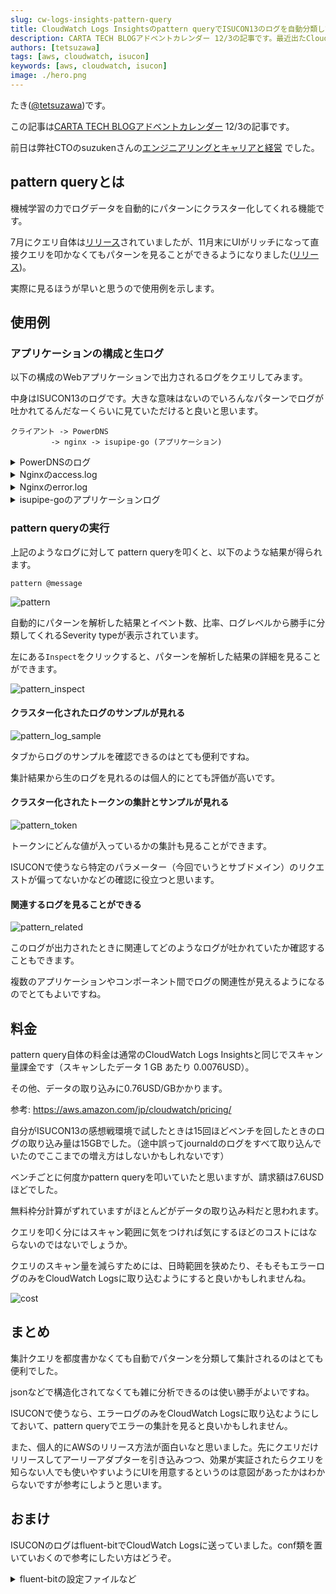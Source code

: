 ```yaml
---
slug: cw-logs-insights-pattern-query
title: CloudWatch Logs Insightsのpattern queryでISUCON13のログを自動分類してみた
description: CARTA TECH BLOGアドベントカレンダー 12/3の記事です。最近出たCloudWatch Logs Insightsのpattern queryがとても便利だったのでISUCON13のログで試してみました。
authors: [tetsuzawa]
tags: [aws, cloudwatch, isucon]
keywords: [aws, cloudwatch, isucon]
image: ./hero.png
---
```




たき([@tetsuzawa](https://x.com/tetsuzawa))です。

この記事は[CARTA TECH BLOGアドベントカレンダー](https://techblog.cartaholdings.co.jp/entry/2023/12/01/110348) 12/3の記事です。

前日は弊社CTOのsuzukenさんの[エンジニアリングとキャリアと経営](https://techblog.cartaholdings.co.jp/entry/2023/12/02/150020) でした。

## pattern queryとは

機械学習の力でログデータを自動的にパターンにクラスター化してくれる機能です。

7月にクエリ自体は[リリース](https://aws.amazon.com/jp/about-aws/whats-new/2023/07/amazon-cloudwatch-ml-backed-logs-insights-pattern-query-command/)されていましたが、11月末にUIがリッチになって直接クエリを叩かなくてもパターンを見ることができるようになりました([リリース](https://aws.amazon.com/jp/about-aws/whats-new/2023/11/aws-cloudwatch-logs-anomaly-detection-pattern-analysis/))。



実際に見るほうが早いと思うので使用例を示します。

## 使用例


### アプリケーションの構成と生ログ

以下の構成のWebアプリケーションで出力されるログをクエリしてみます。

中身はISUCON13のログです。大きな意味はないのでいろんなパターンでログが吐かれてるんだなーくらいに見ていただけると良いと思います。

```
クライアント -> PowerDNS
         -> nginx -> isupipe-go (アプリケーション)
```

<details>
    <summary>PowerDNSのログ</summary>

    ```jsonl
    {"MESSAGE":"Remote 192.168.0.10 wants 'xcs1ol4k3trf4pqiz0.u.isucon.dev&#124;A', do = 0, bufsize = 512"}
    {"MESSAGE":"Remote 192.168.0.10 wants '7yqzg751ubgtr50p64hkr60.u.isucon.dev&#124;A', do = 0, bufsize = 512"}
    {"MESSAGE":"Remote 192.168.0.10 wants '4ypjo9m3ab5jaobkk9b10.u.isucon.dev&#124;A', do = 0, bufsize = 512"}
    {"MESSAGE":"Remote 192.168.0.10 wants 'v2ww3uw32ua1ybsfmp1lam7n0.u.isucon.dev&#124;A', do = 0, bufsize = 512"}
    {"MESSAGE":"Remote 192.168.0.10 wants '6iaslyz7knwnr0.u.isucon.dev&#124;A', do = 0, bufsize = 512"}
    {"MESSAGE":"Remote 192.168.0.10 wants 'zcn0i0cpoiecjgw7xt8t7nnhbfaygvk0.u.isucon.dev&#124;A', do = 0, bufsize = 512"}
    {"MESSAGE":"Remote 192.168.0.10 wants 'q6rhnem740hfmf8ax37arbjblh0.u.isucon.dev&#124;A', do = 0, bufsize = 512"}
    {"MESSAGE":"Remote 192.168.0.10 wants 'q67mywtus10.u.isucon.dev&#124;A', do = 0, bufsize = 512"}
    {"MESSAGE":"Remote 192.168.0.10 wants 'nj5i9zqc7qsfw3tkpbmmluyph0.u.isucon.dev&#124;A', do = 0, bufsize = 512"}
    ```
</details>

<details>
    <summary>Nginxのaccess.log</summary>

    ```jsonl
    {"time":"03/Dec/2023:15:52:06 +0000","host":"135.125.246.110","forwardedfor":"","req":"POST / HTTP/1.1","status":"405","method":"POST","uri":"/","body_bytes":556,"referer":"","ua":"Mozilla/5.0 (X11; Linux x86_64) AppleWebKit/537.36 (KHTML, like Gecko) Chrome/81.0.4044.129 Safari/537.36","accept_encoding":"gzip, deflate","request_time":0.0,"if_none_match":"","cache":"","upstream_http_cache_status":"","upstream_cache_status":"","runtime":"","response_time":"","vhost":"52.194.34.45","request_id":"b439ce68614a04b9fd0b5eedbcbd578b"}
    {"time":"03/Dec/2023:15:52:06 +0000","host":"135.125.246.110","forwardedfor":"","req":"GET /.env HTTP/1.1","status":"404","method":"GET","uri":"/.env","body_bytes":552,"referer":"","ua":"Mozilla/5.0 (X11; Linux x86_64) AppleWebKit/537.36 (KHTML, like Gecko) Chrome/81.0.4044.129 Safari/537.36","accept_encoding":"gzip, deflate","request_time":0.0,"if_none_match":"","cache":"","upstream_http_cache_status":"","upstream_cache_status":"","runtime":"","response_time":"","vhost":"52.194.34.45","request_id":"197efd02bf817cb93dfbe86997f9a30a"}
    {"time":"03/Dec/2023:15:45:10 +0000","host":"192.168.0.10","forwardedfor":"","req":"POST /api/register HTTP/2.0","status":"499","method":"POST","uri":"/api/register","body_bytes":0,"referer":"","ua":"isucandar","accept_encoding":"gzip, deflate, br","request_time":0.108,"if_none_match":"","cache":"","upstream_http_cache_status":"","upstream_cache_status":"","runtime":"","response_time":"0.108","vhost":"pipe.u.isucon.dev","request_id":"be27a6c225b14d6809d283f4c58ec901"}
    {"time":"03/Dec/2023:15:45:10 +0000","host":"192.168.0.10","forwardedfor":"","req":"POST /api/icon HTTP/1.1","status":"201","method":"POST","uri":"/api/icon","body_bytes":36,"referer":"","ua":"isucandar","accept_encoding":"gzip, deflate, br","request_time":0.03,"if_none_match":"","cache":"MISS","upstream_http_cache_status":"","upstream_cache_status":"","runtime":"","response_time":"0.028","vhost":"pipe.u.isucon.dev","request_id":"0017a53d64faac5553ab5056d47ccaee"}
    {"time":"03/Dec/2023:15:45:10 +0000","host":"192.168.0.10","forwardedfor":"","req":"GET /api/livestream/search?limit=50 HTTP/1.1","status":"499","method":"GET","uri":"/api/livestream/search?limit=50","body_bytes":0,"referer":"","ua":"isucandar","accept_encoding":"gzip, deflate, br","request_time":0.242,"if_none_match":"","cache":"","upstream_http_cache_status":"","upstream_cache_status":"","runtime":"","response_time":"0.242","vhost":"pipe.u.isucon.dev","request_id":"98ce70bdb4fabbfade91a39a70fd4c5b"}
    {"time":"03/Dec/2023:15:45:10 +0000","host":"192.168.0.10","forwardedfor":"","req":"GET /api/livestream/7616/statistics HTTP/1.1","status":"499","method":"GET","uri":"/api/livestream/7616/statistics","body_bytes":0,"referer":"","ua":"isucandar","accept_encoding":"gzip, deflate, br","request_time":15.118,"if_none_match":"","cache":"","upstream_http_cache_status":"","upstream_cache_status":"","runtime":"","response_time":"15.118","vhost":"kazuyasato0.u.isucon.dev","request_id":"b89190d4cbec4826bced4ff56aee21ee"}
    {"time":"03/Dec/2023:15:45:10 +0000","host":"192.168.0.10","forwardedfor":"","req":"GET /api/user/nfukuda0/statistics HTTP/1.1","status":"499","method":"GET","uri":"/api/user/nfukuda0/statistics","body_bytes":0,"referer":"","ua":"isucandar","accept_encoding":"gzip, deflate, br","request_time":1.088,"if_none_match":"","cache":"","upstream_http_cache_status":"","upstream_cache_status":"","runtime":"","response_time":"1.088","vhost":"pipe.u.isucon.dev","request_id":"6ebf4304989ea56a0660ca3cdbef9f4c"}
    {"time":"03/Dec/2023:15:45:10 +0000","host":"192.168.0.10","forwardedfor":"","req":"GET /api/livestream/search?tag=%E6%8A%95%E8%B3%87 HTTP/1.1","status":"499","method":"GET","uri":"/api/livestream/search?tag=%E6%8A%95%E8%B3%87","body_bytes":0,"referer":"","ua":"isucandar","accept_encoding":"gzip, deflate, br","request_time":0.712,"if_none_match":"","cache":"","upstream_http_cache_status":"","upstream_cache_status":"","runtime":"","response_time":"0.712","vhost":"pipe.u.isucon.dev","request_id":"9c40fbd61ccab885aa4876299419910f"}
    {"time":"03/Dec/2023:15:45:10 +0000","host":"192.168.0.10","forwardedfor":"","req":"GET /api/livestream/search?limit=50 HTTP/1.1","status":"499","method":"GET","uri":"/api/livestream/search?limit=50","body_bytes":0,"referer":"","ua":"isucandar","accept_encoding":"gzip, deflate, br","request_time":0.696,"if_none_match":"","cache":"","upstream_http_cache_status":"","upstream_cache_status":"","runtime":"","response_time":"0.696","vhost":"pipe.u.isucon.dev","request_id":"ddf88c6da57843a0f447f186d5bea4ed"}
    {"time":"03/Dec/2023:15:45:10 +0000","host":"192.168.0.10","forwardedfor":"","req":"GET /api/livestream/7638/reaction HTTP/1.1","status":"499","method":"GET","uri":"/api/livestream/7638/reaction","body_bytes":0,"referer":"","ua":"isucandar","accept_encoding":"gzip, deflate, br","request_time":0.183,"if_none_match":"","cache":"","upstream_http_cache_status":"","upstream_cache_status":"","runtime":"","response_time":"0.183","vhost":"shoheiinoue0.u.isucon.dev","request_id":"527e512f0957a51b37491339bd7eb968"}
    ```
</details>

<details>
    <summary>Nginxのerror.log</summary>

    ```jsonl
    {"log":"2023/12/03 15:45:08 [error] 29118#29118: *2011 [lua] isupipe.conf:58):2: 画像にアクセスお試し: /home/isucon/webapp/public/img/$1.jpeg: nil, client: 192.168.0.10, server: u.isucon.dev, request: \"GET /api/user/haruka870/icon HTTP/1.1\", host: \"pipe.u.isucon.dev:443\""}
    {"log":"2023/12/03 15:45:08 [error] 29118#29118: *2011 [lua] isupipe.conf:58):2: 画像にアクセスお試し: /home/isucon/webapp/public/img/$1.jpeg: nil, client: 192.168.0.10, server: u.isucon.dev, request: \"GET /api/user/haruka870/icon HTTP/1.1\", host: \"pipe.u.isucon.dev:443\""}
    {"log":"2023/12/03 15:45:07 [error] 29117#29117: *2204 [lua] isupipe.conf:58):2: 画像にアクセスお試し: /home/isucon/webapp/public/img/$1.jpeg: nil, client: 192.168.0.10, server: u.isucon.dev, request: \"GET /api/user/aokitaro0/icon HTTP/1.1\", host: \"pipe.u.isucon.dev:443\""}
    {"log":"2023/12/03 15:45:07 [error] 29117#29117: *2204 [lua] isupipe.conf:67):2: 画像にアクセスしたけどファイルが無かったよ: /api/user/aokitaro0/icon, client: 192.168.0.10, server: u.isucon.dev, request: \"GET /api/user/aokitaro0/icon HTTP/1.1\", host: \"pipe.u.isucon.dev:443\""}
    {"log":"2023/12/03 15:45:07 [error] 29117#29117: *2204 [lua] isupipe.conf:67):2: 画像にアクセスしたけどファイルが無かったよ: /api/user/ishikawakana0/icon, client: 192.168.0.10, server: u.isucon.dev, request: \"GET /api/user/ishikawakana0/icon HTTP/1.1\", host: \"pipe.u.isucon.dev:443\""}
    {"log":"2023/12/03 15:45:07 [error] 29117#29117: *2204 [lua] isupipe.conf:58):2: 画像にアクセスお試し: /home/isucon/webapp/public/img/$1.jpeg: nil, client: 192.168.0.10, server: u.isucon.dev, request: \"GET /api/user/ishikawakana0/icon HTTP/1.1\", host: \"pipe.u.isucon.dev:443\""}
    {"log":"2023/12/03 15:45:07 [error] 29117#29117: *2204 [lua] isupipe.conf:67):2: 画像にアクセスしたけどファイルが無かったよ: /api/user/nakamurakaori0/icon, client: 192.168.0.10, server: u.isucon.dev, request: \"GET /api/user/nakamurakaori0/icon HTTP/1.1\", host: \"pipe.u.isucon.dev:443\""}
    {"log":"2023/12/03 15:45:07 [error] 29117#29117: *2204 [lua] isupipe.conf:58):2: 画像にアクセスお試し: /home/isucon/webapp/public/img/$1.jpeg: nil, client: 192.168.0.10, server: u.isucon.dev, request: \"GET /api/user/nakamurakaori0/icon HTTP/1.1\", host: \"pipe.u.isucon.dev:443\""}
    {"log":"2023/12/03 15:45:07 [error] 29118#29118: *2175 [lua] isupipe.conf:58):2: 画像にアクセスお試し: /home/isucon/webapp/public/img/$1.jpeg: nil, client: 192.168.0.10, server: u.isucon.dev, request: \"GET /api/user/mmatsuda0/icon HTTP/1.1\", host: \"pipe.u.isucon.dev:443\""}
    {"log":"2023/12/03 15:45:07 [error] 29118#29118: *2175 [lua] isupipe.conf:58):2: 画像にアクセスお試し: /home/isucon/webapp/public/img/$1.jpeg: nil, client: 192.168.0.10, server: u.isucon.dev, request: \"GET /api/user/mmatsuda0/icon HTTP/1.1\", host: \"pipe.u.isucon.dev:443\""}
    {"log":"2023/12/03 15:45:07 [error] 29118#29118: *2175 [lua] isupipe.conf:58):2: 画像にアクセスお試し: /home/isucon/webapp/public/img/$1.jpeg: nil, client: 192.168.0.10, server: u.isucon.dev, request: \"GET /api/user/mmatsuda0/icon HTTP/1.1\", host: \"pipe.u.isucon.dev:443\""}
    ```

</details>


<details>
    <summary>isupipe-goのアプリケーションログ</summary>

    isupipe-goのログにはエラーログやアクセスログを含みます。


    ```jsonl
    {"MESSAGE":"{\"time\":\"2023-12-03T15:45:10.363324152Z\",\"id\":\"\",\"remote_ip\":\"127.0.0.1\",\"host\":\"pipe.u.isucon.dev\",\"method\":\"GET\",\"uri\":\"/api/livestream/search?limit=50\",\"user_agent\":\"isucandar\",\"status\":200,\"error\":\"\",\"latency\":754920938,\"latency_human\":\"754.920938ms\",\"bytes_in\":0,\"bytes_out\":63552}"}
    {"MESSAGE":"{\"time\":\"2023-12-03T15:45:10.358528846Z\",\"id\":\"\",\"remote_ip\":\"127.0.0.1\",\"host\":\"bhasegawa0.u.isucon.dev\",\"method\":\"GET\",\"uri\":\"/api/livestream/7632/livecomment\",\"user_agent\":\"isucandar\",\"status\":200,\"error\":\"\",\"latency\":159586020,\"latency_human\":\"159.58602ms\",\"bytes_in\":0,\"bytes_out\":28448}"}
    {"MESSAGE":"{\"time\":\"2023-12-03T15:45:10.348991333Z\",\"id\":\"\",\"remote_ip\":\"127.0.0.1\",\"host\":\"pipe.u.isucon.dev\",\"method\":\"GET\",\"uri\":\"/api/livestream/search?limit=50\",\"user_agent\":\"isucandar\",\"status\":200,\"error\":\"\",\"latency\":732721964,\"latency_human\":\"732.721964ms\",\"bytes_in\":0,\"bytes_out\":63552}"}
    {"MESSAGE":"{\"time\":\"2023-12-03T15:45:10.336478879Z\",\"id\":\"\",\"remote_ip\":\"127.0.0.1\",\"host\":\"pipe.u.isucon.dev\",\"method\":\"POST\",\"uri\":\"/api/icon\",\"user_agent\":\"isucandar\",\"status\":201,\"error\":\"\",\"latency\":43030348,\"latency_human\":\"43.030348ms\",\"bytes_in\":123696,\"bytes_out\":16}"}
    {"MESSAGE":"{\"time\":\"2023-12-03T15:45:10.334189182Z\",\"level\":\"DEBUG\",\"prefix\":\"echo\",\"file\":\"user_handler.go\",\"line\":\"181\",\"message\":\"ファイルを削除 : filename=/home/isucon/webapp/public/img/hiroshiyoshida1.jpeg\"}"}
    {"MESSAGE":"{\"time\":\"2023-12-03T15:45:10.323442779Z\",\"id\":\"\",\"remote_ip\":\"127.0.0.1\",\"host\":\"vkobayashi0.u.isucon.dev\",\"method\":\"GET\",\"uri\":\"/api/livestream/7552/reaction?limit=10\",\"user_agent\":\"isucandar\",\"status\":200,\"error\":\"\",\"latency\":64429139,\"latency_human\":\"64.429139ms\",\"bytes_in\":0,\"bytes_out\":9963}"}
    {"MESSAGE":"{\"time\":\"2023-12-03T15:45:10.31673288Z\",\"id\":\"\",\"remote_ip\":\"127.0.0.1\",\"host\":\"shoheiinoue0.u.isucon.dev\",\"method\":\"GET\",\"uri\":\"/api/livestream/7638/reaction\",\"user_agent\":\"isucandar\",\"status\":200,\"error\":\"\",\"latency\":199664973,\"latency_human\":\"199.664973ms\",\"bytes_in\":0,\"bytes_out\":18036}"}
    {"MESSAGE":"{\"time\":\"2023-12-03T15:45:10.313961761Z\",\"id\":\"\",\"remote_ip\":\"127.0.0.1\",\"host\":\"satomikobayashi0.u.isucon.dev\",\"method\":\"POST\",\"uri\":\"/api/livestream/7648/reaction\",\"user_agent\":\"isucandar\",\"status\":201,\"error\":\"\",\"latency\":19553756,\"latency_human\":\"19.553756ms\",\"bytes_in\":22,\"bytes_out\":1858}"}
    {"MESSAGE":"{\"time\":\"2023-12-03T15:45:10.309699408Z\",\"id\":\"\",\"remote_ip\":\"127.0.0.1\",\"host\":\"pipe.u.isucon.dev\",\"method\":\"POST\",\"uri\":\"/api/register\",\"user_agent\":\"isucandar\",\"status\":201,\"error\":\"\",\"latency\":112108320,\"latency_human\":\"112.10832ms\",\"bytes_in\":364,\"bytes_out\":480}"}
    {"MESSAGE":"{\"time\":\"2023-12-03T15:45:10.308750543Z\",\"id\":\"\",\"remote_ip\":\"127.0.0.1\",\"host\":\"satomigoto0.u.isucon.dev\",\"method\":\"POST\",\"uri\":\"/api/livestream/7646/livecomment\",\"user_agent\":\"isucandar\",\"status\":201,\"error\":\"\",\"latency\":44676147,\"latency_human\":\"44.676147ms\",\"bytes_in\":77,\"bytes_out\":1896}"}
    {"MESSAGE":"pam_unix(sudo:session): session closed for user root"}
    {"MESSAGE":"{\"time\":\"2023-12-03T15:45:10.300018152Z\",\"id\":\"\",\"remote_ip\":\"127.0.0.1\",\"host\":\"pipe.u.isucon.dev\",\"method\":\"POST\",\"uri\":\"/api/icon\",\"user_agent\":\"isucandar\",\"status\":201,\"error\":\"\",\"latency\":24474770,\"latency_human\":\"24.47477ms\",\"bytes_in\":132684,\"bytes_out\":16}"}
    {"MESSAGE":"{\"time\":\"2023-12-03T15:45:10.291358999Z\",\"level\":\"DEBUG\",\"prefix\":\"echo\",\"file\":\"user_handler.go\",\"line\":\"189\",\"message\":\"ファイルが存在しないのでなにもしない: filename=/home/isucon/webapp/public/img/mfujiwara0.jpeg\"}"}
    {"MESSAGE":"{\"time\":\"2023-12-03T15:45:10.287800587Z\",\"id\":\"\",\"remote_ip\":\"127.0.0.1\",\"host\":\"satomikobayashi0.u.isucon.dev\",\"method\":\"GET\",\"uri\":\"/api/livestream/7648/reaction\",\"user_agent\":\"isucandar\",\"status\":200,\"error\":\"\",\"latency\":62967361,\"latency_human\":\"62.967361ms\",\"bytes_in\":0,\"bytes_out\":3955}"}
    {"MESSAGE":"{\"time\":\"2023-12-03T15:45:10.273964726Z\",\"id\":\"\",\"remote_ip\":\"127.0.0.1\",\"host\":\"rikasuzuki0.u.isucon.dev\",\"method\":\"POST\",\"uri\":\"/api/livestream/reservation\",\"user_agent\":\"isucandar\",\"status\":201,\"error\":\"\",\"latency\":92325991,\"latency_human\":\"92.325991ms\",\"bytes_in\":337,\"bytes_out\":1177}"}
    {"MESSAGE":"{\"time\":\"2023-12-03T15:45:10.260031825Z\",\"id\":\"\",\"remote_ip\":\"127.0.0.1\",\"host\":\"pipe.u.isucon.dev\",\"method\":\"POST\",\"uri\":\"/api/login\",\"user_agent\":\"isucandar\",\"status\":200,\"error\":\"\",\"latency\":12243593,\"latency_human\":\"12.243593ms\",\"bytes_in\":49,\"bytes_out\":0}"}
    {"MESSAGE":"{\"time\":\"2023-12-03T15:45:10.247607728Z\",\"id\":\"\",\"remote_ip\":\"127.0.0.1\",\"host\":\"satomigoto0.u.isucon.dev\",\"method\":\"GET\",\"uri\":\"/api/livestream/7646/livecomment\",\"user_agent\":\"isucandar\",\"status\":200,\"error\":\"\",\"latency\":130710572,\"latency_human\":\"130.710572ms\",\"bytes_in\":0,\"bytes_out\":10225}"}
    {"MESSAGE":"pam_unix(sudo:session): session opened for user root(uid=0) by (uid=1100)"}
    {"MESSAGE":"{\"time\":\"2023-12-03T15:45:10.246331855Z\",\"id\":\"\",\"remote_ip\":\"127.0.0.1\",\"host\":\"vkobayashi0.u.isucon.dev\",\"method\":\"GET\",\"uri\":\"/api/livestream/7552/livecomment?limit=10\",\"user_agent\":\"isucandar\",\"status\":200,\"error\":\"\",\"latency\":158803356,\"latency_human\":\"158.803356ms\",\"bytes_in\":0,\"bytes_out\":10308}"}
    {"MESSAGE":"{\"time\":\"2023-12-03T15:45:10.244247877Z\",\"id\":\"\",\"remote_ip\":\"127.0.0.1\",\"host\":\"pipe.u.isucon.dev\",\"method\":\"POST\",\"uri\":\"/api/register\",\"user_agent\":\"isucandar\",\"status\":201,\"error\":\"\",\"latency\":99137320,\"latency_human\":\"99.13732ms\",\"bytes_in\":361,\"bytes_out\":477}"}
    {"MESSAGE":"  isucon : PWD=/home/isucon/webapp/go ; USER=root ; COMMAND=/usr/bin/pdnsutil add-record u.isucon.dev yamaguchiharuka0 A 0 192.168.0.11"}
    {"MESSAGE":"pam_unix(sudo:session): session closed for user root"}
    {"MESSAGE":"{\"time\":\"2023-12-03T15:45:10.192758178Z\",\"level\":\"INFO\",\"prefix\":\"echo\",\"file\":\"livestream_handler.go\",\"line\":\"118\",\"message\":\"1704337200 ~ 1704340800予約枠の残数 = 4\\n\"}"}
    {"MESSAGE":"{\"time\":\"2023-12-03T15:45:10.188325909Z\",\"id\":\"\",\"remote_ip\":\"127.0.0.1\",\"host\":\"pipe.u.isucon.dev\",\"method\":\"POST\",\"uri\":\"/api/icon\",\"user_agent\":\"isucandar\",\"status\":201,\"error\":\"\",\"latency\":67230540,\"latency_human\":\"67.23054ms\",\"bytes_in\":73504,\"bytes_out\":16}"}
    {"MESSAGE":"{\"time\":\"2023-12-03T15:45:10.183425959Z\",\"level\":\"DEBUG\",\"prefix\":\"echo\",\"file\":\"user_handler.go\",\"line\":\"189\",\"message\":\"ファイルが存在しないのでなにもしない: filename=/home/isucon/webapp/public/img/atsushi200.jpeg\"}"}
    {"MESSAGE":"pam_unix(sudo:session): session opened for user root(uid=0) by (uid=1100)"}
    {"MESSAGE":"  isucon : PWD=/home/isucon/webapp/go ; USER=root ; COMMAND=/usr/bin/pdnsutil add-record u.isucon.dev mfujiwara0 A 0 192.168.0.11"}
    {"MESSAGE":"{\"time\":\"2023-12-03T15:45:10.173413514Z\",\"id\":\"\",\"remote_ip\":\"127.0.0.1\",\"host\":\"satomikobayashi0.u.isucon.dev\",\"method\":\"GET\",\"uri\":\"/api/livestream/7648/livecomment\",\"user_agent\":\"isucandar\",\"status\":200,\"error\":\"\",\"latency\":69052170,\"latency_human\":\"69.05217ms\",\"bytes_in\":0,\"bytes_out\":4207}"}
    {"MESSAGE":"[ERROR] remote upload queue is full, dropping a profile job"}
    {"MESSAGE":"[ERROR] remote upload queue is full, dropping a profile job"}
    {"MESSAGE":"[DEBUG] profiling session reset 2023-12-03 15:45:47.52292662 +0000 UTC m=+120.004947896"}
    {"MESSAGE":"2023/12/03 15:45:52 traces export: context deadline exceeded: retry-able request failure"}
    {"MESSAGE":"[DEBUG] profiling session reset 2023-12-03 15:45:32.524990214 +0000 UTC m=+105.007011490"}
    {"MESSAGE":"[DEBUG] content type: multipart/form-data; boundary=6a0058274a590a9542fd811b4d9cd4a07502d6464486acfc9a6f7f29fa02"}
    {"MESSAGE":"[DEBUG] uploading at http://monitoring:4040/ingest?aggregationType=&from=1701618272&name=calculator%7B__session_id__%3Dd031bf497c418be5%2Chostname%3Disuports%7D&sampleRate=100&spyName=gospy&units=&until=1701618287"}
    {"MESSAGE":"[ERROR] upload profile: do http request: Post \"http://monitoring:4040/ingest?aggregationType=&from=1701618257&name=calculator%7B__session_id__%3Dd031bf497c418be5%2Chostname%3Disuports%7D&sampleRate=100&spyName=gospy&units=&until=1701618272\": context deadline exceeded (Client.Timeout exceeded while awaiting headers)"}
    {"MESSAGE":"[DEBUG] content type: multipart/form-data; boundary=14ed36b29bdadfbbe8b4f0b9b70349417c099d0bd35c8d07785d3a74f32e"}
    {"MESSAGE":"[ERROR] upload profile: do http request: Post \"http://monitoring:4040/ingest?aggregationType=average&from=1701618257&name=calculator%7B__session_id__%3Dd031bf497c418be5%2Chostname%3Disuports%7D&sampleRate=0&spyName=gospy&units=goroutines&until=1701618272\": context deadline exceeded (Client.Timeout exceeded while awaiting headers)"}
    {"MESSAGE":"[DEBUG] uploading at http://monitoring:4040/ingest?aggregationType=average&from=1701618272&name=calculator%7B__session_id__%3Dd031bf497c418be5%2Chostname%3Disuports%7D&sampleRate=0&spyName=gospy&units=goroutines&until=1701618287"}
    {"MESSAGE":"[DEBUG] uploading at http://monitoring:4040/ingest?aggregationType=sum&from=1701618272&name=calculator%7B__session_id__%3Dd031bf497c418be5%2Chostname%3Disuports%7D&sampleRate=100&spyName=gospy&units=samples&until=1701618287"}
    {"MESSAGE":"[ERROR] upload profile: do http request: Post \"http://monitoring:4040/ingest?aggregationType=sum&from=1701618257&name=calculator%7B__session_id__%3Dd031bf497c418be5%2Chostname%3Disuports%7D&sampleRate=100&spyName=gospy&units=samples&until=1701618272\": context deadline exceeded (Client.Timeout exceeded while awaiting headers)"}
    {"MESSAGE":"[DEBUG] profiling session reset 2023-12-03 15:45:17.523979146 +0000 UTC m=+90.006000423"}
    {"MESSAGE":"2023/12/03 15:45:22 traces export: context deadline exceeded: retry-able request failure"}
    {"MESSAGE":"[DEBUG] profiling session reset 2023-12-03 15:45:02.527283967 +0000 UTC m=+75.009305249"}
    ```

</details>


### pattern queryの実行

上記のようなログに対して pattern queryを叩くと、以下のような結果が得られます。

```
pattern @message
```

<Image img={pattern} alt="pattern"/>

自動的にパターンを解析した結果とイベント数、比率、ログレベルから勝手に分類してくれるSeverity typeが表示されています。


左にある`Inspect`をクリックすると、パターンを解析した結果の詳細を見ることができます。

<Image img={pattern_inspect} alt="pattern_inspect"/>



#### クラスター化されたログのサンプルが見れる

<Image img={pattern_log_sample} alt="pattern_log_sample"/>

タブからログのサンプルを確認できるのはとても便利ですね。

集計結果から生のログを見れるのは個人的にとても評価が高いです。

#### クラスター化されたトークンの集計とサンプルが見れる

<Image img={pattern_token} alt="pattern_token"/>

トークンにどんな値が入っているかの集計も見ることができます。

ISUCONで使うなら特定のパラメーター（今回でいうとサブドメイン）のリクエストが偏ってないかなどの確認に役立つと思います。

#### 関連するログを見ることができる

<Image img={pattern_related} alt="pattern_related"/>

このログが出力されたときに関連してどのようなログが吐かれていたか確認することもできます。

複数のアプリケーションやコンポーネント間でログの関連性が見えるようになるのでとてもよいですね。


## 料金

pattern query自体の料金は通常のCloudWatch Logs Insightsと同じでスキャン量課金です（スキャンしたデータ 1 GB あたり 0.0076USD）。

その他、データの取り込みに0.76USD/GBかかります。

参考: https://aws.amazon.com/jp/cloudwatch/pricing/


自分がISUCON13の感想戦環境で試したときは15回ほどベンチを回したときのログの取り込み量は15GBでした。（途中誤ってjournaldのログをすべて取り込んでいたのでここまでの増え方はしないかもしれないです）

ベンチごとに何度かpattern queryを叩いていたと思いますが、請求額は7.6USDほどでした。

無料枠分計算がずれていますがほとんどがデータの取り込み料だと思われます。

クエリを叩く分にはスキャン範囲に気をつければ気にするほどのコストにはならないのではないでしょうか。

クエリのスキャン量を減らすためには、日時範囲を狭めたり、そもそもエラーログのみをCloudWatch Logsに取り込むようにすると良いかもしれませんね。

<Image img={cost} alt="cost"/>



## まとめ

集計クエリを都度書かなくても自動でパターンを分類して集計されるのはとても便利でした。

jsonなどで構造化されてなくても雑に分析できるのは使い勝手がよいですね。

ISUCONで使うなら、エラーログのみをCloudWatch Logsに取り込むようにしておいて、pattern queryでエラーの集計を見ると良いかもしれません。

また、個人的にAWSのリリース方法が面白いなと思いました。先にクエリだけリリースしてアーリーアダプターを引き込みつつ、効果が実証されたらクエリを知らない人でも使いやすいようにUIを用意するというのは意図があったかはわからないですが参考にしようと思います。


## おまけ

ISUCONのログはfluent-bitでCloudWatch Logsに送っていました。conf類を置いていおくので参考にしたい方はどうぞ。

<details>
    <summary>fluent-bitの設定ファイルなど</summary>


    ```console
    $ find /etc/fluent-bit/
    /etc/fluent-bit/
    /etc/fluent-bit/parsers.conf
    /etc/fluent-bit/fluent-bit.conf
    /etc/fluent-bit/plugins.conf
    ```

    ```console
    $ cat /etc/fluent-bit/fluent-bit.conf
    [SERVICE]
    flush             10
    daemon            Off
    log_level         info
    parsers_file      parsers.conf
    plugins_file      plugins.conf


    [INPUT]
    Name              systemd
    Tag               host.*
    Systemd_Filter    _SYSTEMD_UNIT=isupipe-go.service
    Read_From_Tail    On

    [INPUT]
    Name              systemd
    Tag               host.*
    Systemd_Filter    _SYSTEMD_UNIT=pdns.service
    Read_From_Tail    On

    [FILTER]
    Name              record_modifier
    Match             host.*
    Allowlist_key     MESSAGE

    [OUTPUT]
    Name              cloudwatch_logs
    Match             host.*
    region            ap-northeast-1
    log_group_name    isucon13
    log_stream_prefix ${HOSTNAME}.
    auto_create_group On

    [INPUT]
    Name              tail
    Path              /home/isucon/log/nginx/access.log
    Parser            json
    Tag               nginx.access.log

    [INPUT]
    Name              tail
    Path              /home/isucon/log/nginx/error.log
    Tag               nginx.error.log

    [OUTPUT]
    Name              cloudwatch_logs
    Match             nginx.*
    region            ap-northeast-1
    log_group_name    isucon13
    log_stream_prefix ${HOSTNAME}.
    auto_create_group On
    ```

    ```console
    $ cat /etc/fluent-bit/parsers.conf
    [PARSER]
    Name              json
    Format            json
    Time_Key          time
    Time_Format       %Y-%m-%dT%H:%M:%S.%LZ
    ```

    ```console
    $ cat /etc/fluent-bit/plugins.conf
    [PLUGINS]
    # Path /path/to/out_gstdout.so
    ```

    ```console
    $ sudo systemctl cat fluent-bit.service
    # /lib/systemd/system/fluent-bit.service
    [Unit]
    Description=Fluent Bit
    Documentation=https://docs.fluentbit.io/manual/
    Requires=network.target
    After=network.target

    [Service]
    Type=simple
    EnvironmentFile=-/etc/sysconfig/fluent-bit
    EnvironmentFile=-/etc/default/fluent-bit
    EnvironmentFile=-/home/isucon/awsenv.sh
    ExecStart=/opt/fluent-bit/bin/fluent-bit -c //etc/fluent-bit/fluent-bit.conf
    Restart=always

    [Install]
    WantedBy=multi-user.target
    ```

    ```console
    $ cat awsenv.sh
    AWS_ACCESS_KEY_ID=XXXXXXXXXXXXXXXXXXX
    AWS_SECRET_ACCESS_KEY=xxxxxxxxxxxxxxxxxxxxxxxxxxxxxxxxxxxxxxxxxxxxxxx
    ```


</details>













